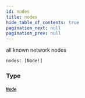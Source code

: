 ```yaml
---
id: nodes
title: nodes
hide_table_of_contents: true
pagination_next: null
pagination_prev: null
---
```



all known network nodes

```graphql
nodes: [Node!]
```


### Type

#### [`Node`](/docs/testnet/graphql/objects/node)






